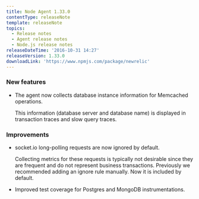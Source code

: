 ```yaml
---
title: Node Agent 1.33.0
contentType: releaseNote
template: releaseNote
topics:
  - Release notes
  - Agent release notes
  - Node.js release notes
releaseDateTime: '2016-10-31 14:27'
releaseVersion: 1.33.0
downloadLink: 'https://www.npmjs.com/package/newrelic'
---
```


### New features

* The agent now collects database instance information for Memcached operations.

  This information (database server and database name) is displayed in transaction traces and slow query traces.

### Improvements

* socket.io long-polling requests are now ignored by default.

  Collecting metrics for these requests is typically not desirable since they are frequent and do not represent business transactions. Previously we recommended adding an ignore rule manually. Now it is included by default.
* Improved test coverage for Postgres and MongoDB instrumentations.
